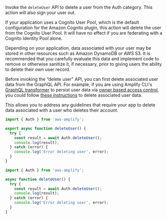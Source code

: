 Invoke the `deleteUser` API to delete a user from the Auth category. This action will also sign your user out.

If your application uses a Cognito User Pool, which is the default configuration for the Amazon Cognito plugin, this action will delete the user from the Cognito User Pool. It will have no effect if you are federating with a Cognito Identity Pool alone.

<Callout warning>
  Depending on your application, data associated with your user may be stored in
  other resources such as Amazon DynamoDB or AWS S3. It is recommended that you
  carefully evaluate this data and implement code to remove or otherwise
  sanitize it, if necessary, prior to giving users the ability to delete their
  own user record.
</Callout>

<Callout warning>

Before invoking the “delete user” API, you can first delete associated user data from the GraphQL API. For example, if you are using Amplify CLI's [GraphQL transformer](/[platform]/build-a-backend/graphqlapi//) to persist user data via [owner based access control](/[platform]/build-a-backend/graphqlapi/customize-authorization-rules/#per-user--owner-based-data-access), you could follow [these instructions](https://gist.github.com/aws-amplify-ops/27954c421bd72930874d48c15c284807) to delete associated user data.

This allows you to address any guidelines that require your app to delete data associated with a user who deletes their account.

</Callout>

<BlockSwitcher>
<Block name="TypeScript">

```ts
import { Auth } from 'aws-amplify';

export async function deleteUser() {
  try {
    const result = await Auth.deleteUser();
    console.log(result);
  } catch (error) {
    console.log('Error deleting user', error);
  }
}
```

</Block>
<Block name="JavaScript">

```js
import { Auth } from 'aws-amplify';

async function deleteUser() {
  try {
    const result = await Auth.deleteUser();
    console.log(result);
  } catch (error) {
    console.log('Error deleting user', error);
  }
}
```

</Block>
</BlockSwitcher>
